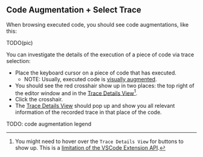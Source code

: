 ## Code Augmentation + Select Trace

When browsing executed code, you should see code augmentations, like this:

TODO(pic)

You can investigate the details of the execution of a piece of code via trace selection:

* Place the keyboard cursor on a piece of code that has executed.
  * NOTE: Usually, executed code is [visually augmented](./code-augmentation).
* You should see the red crosshair<DarkLightImg src="crosshair_red.svg" /> show up in two places: the top right of the editor window and in the [Trace Details View](./trace-detail)[^1].
* Click the crosshair.
* The [Trace Details View](./trace-details) should pop up and show you all relevant information of the recorded trace in that place of the code.


TODO: code augmentation legend



[^1]: You might need to hover over the `Trace Details View` for buttons to show up. This is a [limitation of the VSCode Extension API](https://github.com/microsoft/vscode/issues/78829).
